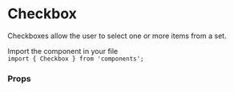 
<Meta title="Components/Forms/Checkbox" />

# Checkbox

Checkboxes allow the user to select one or more items from a set.

Import the component in your file  
`import { Checkbox } from 'components';`

<Preview>
  <Story name="checkbox">
    <Checkbox label="Remember me" onChange={action('onChange')} />
  </Story>
</Preview>

### Props

<Props of={Checkbox} />
